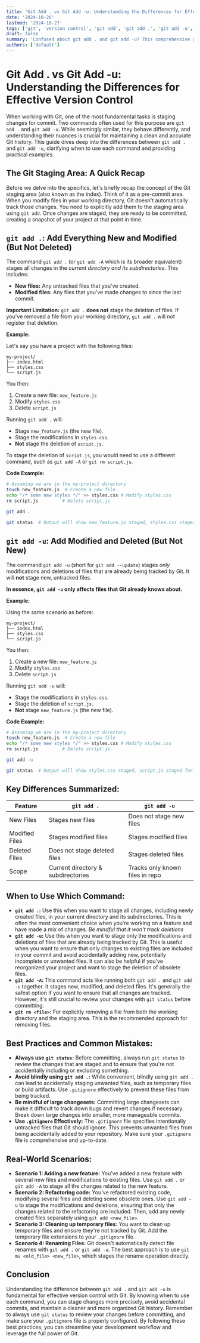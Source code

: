 ```yaml
---
title: 'Git Add . vs Git Add -u: Understanding the Differences for Effective Version Control'
date: '2024-10-26'
lastmod: '2024-10-27'
tags: ['git', 'version control', 'git add', 'git add .', 'git add -u', 'staging area', 'git commands', 'development workflow']
draft: false
summary: 'Confused about git add . and git add -u? This comprehensive guide explains the key differences, clarifies when to use each command, and provides practical examples to streamline your Git workflow and avoid common mistakes. Learn how to effectively stage changes and manage your repository.'
authors: ['default']
---
```


# Git Add . vs Git Add -u: Understanding the Differences for Effective Version Control

When working with Git, one of the most fundamental tasks is staging changes for commit.  Two commands often used for this purpose are `git add .` and `git add -u`. While seemingly similar, they behave differently, and understanding their nuances is crucial for maintaining a clean and accurate Git history. This guide dives deep into the differences between `git add .` and `git add -u`, clarifying when to use each command and providing practical examples.

## The Git Staging Area: A Quick Recap

Before we delve into the specifics, let's briefly recap the concept of the Git staging area (also known as the index). Think of it as a pre-commit area.  When you modify files in your working directory, Git doesn't automatically track those changes.  You need to explicitly add them to the staging area using `git add`.  Once changes are staged, they are ready to be committed, creating a snapshot of your project at that point in time.

## `git add .`: Add Everything New and Modified (But Not Deleted)

The command `git add .` (or `git add -A` which is its broader equivalent) stages all changes in the *current directory and its subdirectories*.  This includes:

*   **New files:**  Any untracked files that you've created.
*   **Modified files:**  Any files that you've made changes to since the last commit.

**Important Limitation:** `git add .` **does not** stage the deletion of files. If you've removed a file from your working directory, `git add .` will *not* register that deletion.

**Example:**

Let's say you have a project with the following files:

```
my-project/
├── index.html
├── styles.css
└── script.js
```

You then:

1.  Create a new file: `new_feature.js`
2.  Modify `styles.css`
3.  Delete `script.js`

Running `git add .` will:

*   Stage `new_feature.js` (the new file).
*   Stage the modifications in `styles.css`.
*   **Not** stage the deletion of `script.js`.

To stage the deletion of `script.js`, you would need to use a different command, such as `git add -A` or `git rm script.js`.

**Code Example:**

```bash
# Assuming we are in the my-project directory
touch new_feature.js  # Create a new file
echo "/* some new styles */" >> styles.css # Modify styles.css
rm script.js         # Delete script.js

git add .

git status  # Output will show new_feature.js staged, styles.css staged, and script.js as deleted but *not* staged
```

## `git add -u`: Add Modified and Deleted (But Not New)

The command `git add -u` (short for `git add --update`) stages *only* modifications and deletions of files that are already being tracked by Git.  It will **not** stage new, untracked files.

**In essence, `git add -u` only affects files that Git already knows about.**

**Example:**

Using the same scenario as before:

```
my-project/
├── index.html
├── styles.css
└── script.js
```

You then:

1.  Create a new file: `new_feature.js`
2.  Modify `styles.css`
3.  Delete `script.js`

Running `git add -u` will:

*   Stage the modifications in `styles.css`.
*   Stage the deletion of `script.js`.
*   **Not** stage `new_feature.js` (the new file).

**Code Example:**

```bash
# Assuming we are in the my-project directory
touch new_feature.js  # Create a new file
echo "/* some new styles */" >> styles.css # Modify styles.css
rm script.js         # Delete script.js

git add -u

git status  # Output will show styles.css staged, script.js staged for deletion, and new_feature.js as untracked
```

## Key Differences Summarized:

| Feature          | `git add .`                 | `git add -u`                   |
| ---------------- | --------------------------- | ----------------------------- |
| New Files        | Stages new files            | Does not stage new files      |
| Modified Files   | Stages modified files       | Stages modified files         |
| Deleted Files    | Does not stage deleted files | Stages deleted files          |
| Scope            | Current directory & subdirectories | Tracks only known files in repo |

## When to Use Which Command:

*   **`git add .`:** Use this when you want to stage all changes, including newly created files, in your current directory and its subdirectories.  This is often the most convenient choice when you're working on a feature and have made a mix of changes. *Be mindful that it won't track deletions*
*   **`git add -u`:** Use this when you want to stage only the modifications and deletions of files that are already being tracked by Git. This is useful when you want to ensure that only changes to existing files are included in your commit and avoid accidentally adding new, potentially incomplete or unwanted files.  It can also be helpful if you've reorganized your project and want to stage the deletion of obsolete files.
*   **`git add -A`:** This command acts like running both `git add .` and `git add -u` together. It stages new, modified, and deleted files.  It's generally the safest option if you want to ensure that all changes are tracked. However, it's still crucial to review your changes with `git status` before committing.
*   **`git rm <file>`:** For explicitly removing a file from both the working directory and the staging area. This is the recommended approach for removing files.

## Best Practices and Common Mistakes:

*   **Always use `git status`:**  Before committing, always run `git status` to review the changes that are staged and to ensure that you're not accidentally including or excluding something.
*   **Avoid blindly using `git add .`:** While convenient, blindly using `git add .` can lead to accidentally staging unwanted files, such as temporary files or build artifacts. Use `.gitignore` effectively to prevent these files from being tracked.
*   **Be mindful of large changesets:**  Committing large changesets can make it difficult to track down bugs and revert changes if necessary.  Break down large changes into smaller, more manageable commits.
*   **Use `.gitignore` Effectively:** The `.gitignore` file specifies intentionally untracked files that Git should ignore. This prevents unwanted files from being accidentally added to your repository.  Make sure your `.gitignore` file is comprehensive and up-to-date.

## Real-World Scenarios:

*   **Scenario 1: Adding a new feature:** You've added a new feature with several new files and modifications to existing files. Use `git add .` or `git add -A` to stage all the changes related to the new feature.
*   **Scenario 2: Refactoring code:** You've refactored existing code, modifying several files and deleting some obsolete ones. Use `git add -u` to stage the modifications and deletions, ensuring that only the changes related to the refactoring are included.  Then, add any newly created files separately using `git add <new_file>`.
*   **Scenario 3: Cleaning up temporary files:** You want to clean up temporary files and ensure they're not tracked by Git. Add the temporary file extensions to your `.gitignore` file.
*   **Scenario 4: Renaming Files:** Git doesn't automatically detect file renames with `git add .` or `git add -u`.  The best approach is to use `git mv <old_file> <new_file>`, which stages the rename operation directly.

## Conclusion

Understanding the difference between `git add .` and `git add -u` is fundamental for effective version control with Git.  By knowing when to use each command, you can stage changes more precisely, avoid accidental commits, and maintain a cleaner and more organized Git history. Remember to always use `git status` to review your changes before committing, and make sure your `.gitignore` file is properly configured.  By following these best practices, you can streamline your development workflow and leverage the full power of Git.